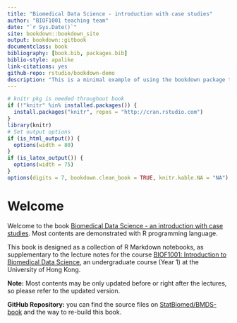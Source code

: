 ```yaml
--- 
title: "Biomedical Data Science - introduction with case studies"
author: "BIOF1001 teaching team"
date: "`r Sys.Date()`"
site: bookdown::bookdown_site
output: bookdown::gitbook
documentclass: book
bibliography: [book.bib, packages.bib]
biblio-style: apalike
link-citations: yes
github-repo: rstudio/bookdown-demo
description: "This is a minimal example of using the bookdown package to write a book. The output format for this example is bookdown::gitbook."
---
```


```r
# knitr pkg is needed throughout book
if (!"knitr" %in% installed.packages()) {
  install.packages("knitr", repos = "http://cran.rstudio.com")
}
library(knitr)
# Set output options
if (is_html_output()) {
  options(width = 80)
}
if (is_latex_output()) {
  options(width = 75)
}
options(digits = 7, bookdown.clean_book = TRUE, knitr.kable.NA = "NA")
```


# Welcome {-}
Welcome to the book [Biomedical Data Science - an introduction with case studies](). 
Most contents are demonstrated with R programming language.

This book is designed as a collection of R Markdown notebooks, as supplementary 
to the lecture notes for the course 
[BIOF1001: Introduction to Biomedical Data Science](),
an undergraduate course (Year 1) at the University of Hong Kong.

**Note:** Most contents may be only updated before or right after the lectures, 
so please refer to the updated version.


**GitHub Repository:** you can find the source files on
[StatBiomed/BMDS-book](https://github.com/StatBiomed/BMDS-book) and the way to re-build this book.
